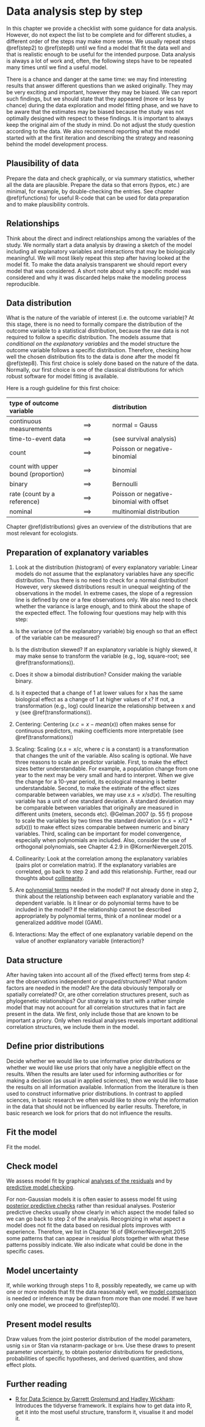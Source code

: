 # Data analysis step by step {#analyses_steps}

In this chapter we provide a checklist with some guidance for data analysis. However, do not expect the list to be complete and for different studies, a different order of the steps may make more sense. We usually repeat steps \@ref(step2) to \@ref(step8) until we find a model that fit the data well and that is realistic enough to be useful for the intended purpose. Data analysis is always a lot of work and, often, the following steps have to be repeated many times until we find a useful model. 

There is a chance and danger at the same time: we may find interesting results that answer different questions than we asked originally. They may be very exciting and important, however they may be biased. We can report such findings, but we should state that they appeared (more or less by chance) during the data exploration and model fitting phase, and we have to be aware that the estimates may be biased because the study was not optimally designed with respect to these findings. It is important to always keep the original aim of the study in mind. Do not adjust the study question according to the data. We also recommend reporting what the model started with at the first iteration and describing the strategy and reasoning behind the model development process.

## Plausibility of data {#step1}
Prepare the data and check graphically, or via summary statistics, whether all the data are plausible. Prepare the data so that errors (typos, etc.) are minimal, for example, by double-checking the entries. See chapter \@ref(rfunctions) for useful R-code that can be used for data preparation and to make plausibility controls.

## Relationships {#step2}
Think about the direct and indirect relationships among the variables of the study. We normally start a data analysis by drawing a sketch of the model including all explanatory variables and interactions that may be biologically meaningful. We will most likely repeat this step after having looked at the model fit. To make the data analysis transparent we should report every model that was considered. A short note about why a specific model was considered and why it was discarded helps make the modeling process reproducible.

## Data distribution  {#step3}
What is the nature of the variable of interest (i.e. the outcome variable)? At this stage, there is no need to formally compare the distribution of the outcome variable to a statistical distribution, because the raw data is not required to follow a specific distribution. The models assume that *conditional on the explanatory variables* and the model structure the outcome variable follows a specific distribution. Therefore, checking how well the chosen distribution fits to the data is done after the model fit \@ref(step8). This first choice is solely done based on the nature of the data. Normally, our first choice is one of the classical distributions for which robust software for model fitting is available. 

Here is a rough guideline for this first choice:


type of outcome variable | | distribution
:---- | :- | :-----
continuous measurements | &#10233; | normal = Gauss |
time-to-event data | &#10233; | (see survival analysis) |
count | &#10233; | Poisson or negative-binomial|
count with upper bound (proportion) | &#10233; | binomial |
binary | &#10233; | Bernoulli |
rate (count by a reference) | &#10233; | Poisson or negative-binomial with offset |
nominal | &#10233; | multinomial distribution |


Chapter \@ref(distributions) gives an overview of the distributions that are most relevant for ecologists.

## Preparation of explanatory variables  {#step4}
1. Look at the distribution (histogram) of every explanatory variable: Linear models do not assume that the explanatory variables have any specific distribution. Thus there is no need to check for a normal distribution! However, very skewed distributions result in unequal weighting of the observations in the model. In extreme cases, the slope of a regression line is defined by one or a few observations only. We also need to check whether the variance is large enough, and to think about the shape of the expected effect. The following four questions may help with this step:  

a) Is the variance (of the explanatory variable) big enough so that an effect of the variable can be measured?  

b) Is the distribution skewed? If an explanatory variable is highly skewed, it may make sense to transform the variable (e.g., log, square-root; see \@ref(transformations)).  

c) Does it show a bimodal distribution? Consider making the variable binary.  

d) Is it expected that a change of 1 at lower values for x has the same biological effect as a change of 1 at higher values of x? If not, a transformation (e.g., log) could linearize the relationship between x and y (see \@ref(transformations)).  

2. Centering: Centering ($x.c = x-mean(x)$) often makes sense for continuous predictors, making coefficients more interpretable (see \@ref(transformations))

3. Scaling: Scaling ($x.s = x/c$, where $c$ is a constant) is a transformation that changes the unit of the variable. Also scaling is optional. We have three reasons to scale an predictor variable. First, to make the effect sizes better understandable. For example, a population change from one year to the next may be very small and hard to interpret. When we give the change for a 10-year period, its ecological meaning is better understandable. Second, to make the estimate of the effect sizes comparable between variables, we may use $x.s = x/sd(x)$. The resulting variable has a unit of one standard deviation. A standard deviation may be comparable between variables that originally are measured in different units (meters, seconds etc). @Gelman.2007 (p. 55 f) propose to scale the variables by two times the standard deviation ($x.s = x/(2*sd(x))$) to make effect sizes comparable between numeric and binary variables. Third, scaling can be important for model convergence, especially when polynomials are included. Also, consider the use of orthogonal polynomials, see Chapter 4.2.9 in @KornerNievergelt.2015.

4. Collinearity: Look at the correlation among the explanatory variables (pairs plot or correlation matrix). If the explanatory variables are correlated, go back to step 2 and add this relationship. Further, read our thoughts about [collinearity](#collinearity).

5. Are [polynomial terms](#polynomials) needed in the model? If not already
done in step 2, think about the relationship between each explanatory variable and the dependent variable. Is it linear or do polynomial terms have to be included in the model? If the relationship cannot be described appropriately by polynomial terms, think of a nonlinear model or a generalized additive model (GAM).  

6. Interactions: May the effect of one explanatory variable depend on the value of
another explanatory variable (interaction)?


## Data structure  {#step5}
After having taken into account all of the (fixed effect) terms from step 4: are the observations independent or grouped/structured? What random factors are needed in the model? Are the data obviously temporally or spatially correlated? Or, are other correlation structures present, such as phylogenetic relationships? 
Our strategy is to start with a rather simple model that may not account for all correlation structures that in fact are present in the data. We first, only include those that are known to be important a priory. Only when residual analyses reveals important additional correlation structures, we include them in the model.


## Define prior distributions {#step6}
Decide whether we would like to use informative prior distributions or whether we would like use priors that only have a negligible effect on the results. When the results are later used for informing authorities or for making a decision (as usual in applied sciences), then we would like to base the results on all information available. Information from the literature is then used to construct informative prior distributions. In contrast to applied sciences, in basic research we often would like to show only the information in the data that should not be influenced by earlier results. Therefore, in basic research we look for priors that do not influence the results. 


## Fit the model  {#step7}
Fit the model.

## Check model {#step8}
We assess model fit by graphical [analyses of the residuals](#residualanalysis) and by [predictive model checking](#modelchecking). 

For non-Gaussian models it is often easier to assess model fit using [posterior predictive checks](#modelchecking) rather than residual analyses. Posterior predictive checks usually show clearly in which aspect the model failed so we can go back to step 2 of the analysis. Recognizing in what aspect a model does not fit the data based on residual plots improves with experience. Therefore, we list in Chapter 16 of @KornerNievergelt.2015 some patterns that can appear in residual plots together with what these patterns possibly indicate. We also indicate what could be done in the specific cases.

## Model uncertainty  {#step9}
If, while working through steps 1 to 8, possibly repeatedly, we came up with one or more models that fit the data reasonably well, we [model comparison](#model_comparison) is needed or inference may be drawn from more than one model. If we have only one model, we proceed to \@ref(step10).

## Present model results  {#step10}
Draw values from the joint posterior distribution of the model parameters, usnig `sim` or Stan via rstanarm-package or `brm`. Use these draws to present parameter uncertainty, to obtain posterior distributions for predictions, probabilities of specific hypotheses, and derived quantities, and show effect plots.

## Further reading {-}

- [R for Data Science by Garrett Grolemund and Hadley Wickham](http://r4ds.had.co.nz): Introduces the tidyverse framework. It explains how to get data into R, get it into the most useful structure, transform it, visualise it and model it.  




